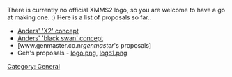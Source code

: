 {{Navbar}}

There is currently no official XMMS2 logo, so you are welcome to have a go at making one. :) Here is a list of proposals so far..

* [http://people.0x63.nu/~andersg/xmms2-logo-02.png Anders' 'X2' concept]
* [http://people.0x63.nu/~andersg/xmms2swan.jpg Anders' 'black swan' concept]
* [www.genmaster.co.nr''genmaster'''s proposals]
* Geh's proposals - [http://www.crazy-bird.org/xmms2/logo.png logo.png], [http://www.crazy-bird.org/xmms2/logo1.png logo1.png]

[[Category: General]]